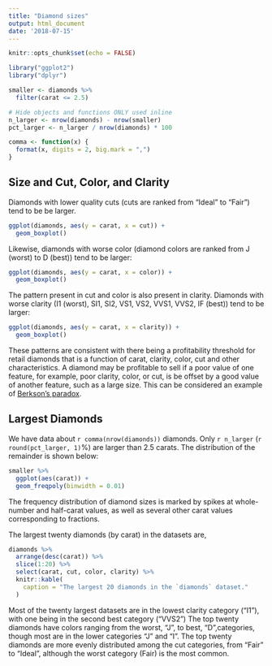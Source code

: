 ```yaml
---
title: "Diamond sizes"
output: html_document
date: '2018-07-15'
---
```


```r
knitr::opts_chunk$set(echo = FALSE)
```

```r
library("ggplot2")
library("dplyr")

smaller <- diamonds %>%
  filter(carat <= 2.5)
```

```r
# Hide objects and functions ONLY used inline
n_larger <- nrow(diamonds) - nrow(smaller)
pct_larger <- n_larger / nrow(diamonds) * 100

comma <- function(x) {
  format(x, digits = 2, big.mark = ",")
}
```

## Size and Cut, Color, and Clarity

Diamonds with lower quality cuts (cuts are ranked from "Ideal" to "Fair") tend 
to be be larger.
```r
ggplot(diamonds, aes(y = carat, x = cut)) +
  geom_boxplot()
```
Likewise, diamonds with worse color (diamond colors are ranked from J (worst)
to D (best)) tend to be larger:

```r
ggplot(diamonds, aes(y = carat, x = color)) +
  geom_boxplot()
```

The pattern present in cut and color is also present in clarity. Diamonds with 
worse clarity  (I1 (worst), SI1, SI2, VS1, VS2, VVS1, VVS2, IF (best)) tend to
be larger:

```r
ggplot(diamonds, aes(y = carat, x = clarity)) +
  geom_boxplot()
```

These patterns are consistent with there being a profitability threshold for 
retail diamonds that is a function of carat, clarity, color, cut and other 
characteristics. A diamond may be profitable to sell if a poor value of one
feature, for example, poor clarity, color, or cut, is be offset by a good value
of another feature, such as a large size. This can be considered an example
of [Berkson's paradox](https://en.wikipedia.org/wiki/Berkson%27s_paradox).

## Largest Diamonds

We have data about `r comma(nrow(diamonds))` diamonds. Only
`r n_larger` (`r round(pct_larger, 1)`%) are larger
than 2.5 carats. The distribution of the remainder is shown below:

```r
smaller %>%
  ggplot(aes(carat)) +
  geom_freqpoly(binwidth = 0.01)
```

The frequency distribution of diamond sizes is marked by spikes at
whole-number and half-carat values, as well as several other carat values
corresponding to fractions.

The largest twenty diamonds (by carat) in the datasets are,

```r
diamonds %>%
  arrange(desc(carat)) %>%
  slice(1:20) %>%
  select(carat, cut, color, clarity) %>%
  knitr::kable(
    caption = "The largest 20 diamonds in the `diamonds` dataset."
  )
```

Most of the twenty largest datasets are in the lowest clarity category ("I1"),
with one being in the second best category ("VVS2") The top twenty diamonds 
have colors ranging from the worst, "J", to best, "D",categories, though most
are in the lower categories "J" and "I". The top twenty diamonds are more evenly
distributed among the cut categories, from "Fair" to "Ideal", although the worst
category (Fair) is the most common.
